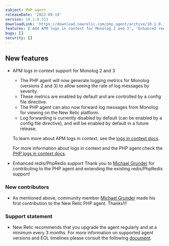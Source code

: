 ```yaml
---
subject: PHP agent
releaseDate: '2022-09-19'
version: 10.1.0.313
downloadLink: 'https://download.newrelic.com/php_agent/archive/10.1.0.313'
features: ['Add APM logs in context for Monolog 2 and 3', 'Enhanced redis and PhpRedis support']
bugs: []
security: []
---
```


## New features

* APM logs in context support for Monolog 2 and 3

  * The PHP agent will now generate logging metrics for Monolog (versions 2 and 3) to allow seeing the rate of log messages by severity.
  * These metrics are enabled by default and are controlled by a config file directive.
  * The PHP agent can also now forward log messages from Monolog for viewing on the New Relic platform.
  * Log forwarding is currently disabled by default (can be enabled by a config file directive), and will be enabled by default in a future release.

  To learn more about APM logs in context, see the [logs in context docs](https://docs.newrelic.com/docs/apm/new-relic-apm/getting-started/get-started-logs-context).

  For more information about logs in context and the PHP agent check the [PHP logs in context docs](https://docs.newrelic.com/docs/logs/logs-context/configure-logs-context-php/).

* Enhanced redis/PhpRedis support
  Thank you to [Michael Grunder](https://github.com/michael-grunder) for contributing to the PHP agent and extending the existing redis/PhpRedis support!

### New contributors

* As mentioned above, community member [Michael Grunder](https://github.com/michael-grunder) made his first contribution to the New Relic PHP agent. Thanks!!!

### Support statement

* New Relic recommends that you upgrade the agent regularly and at a minimum every 3 months. For more information on supported agent versions and EOL timelines please consult the following [document](https://docs.newrelic.com/docs/apm/agents/php-agent/getting-started/php-agent-eol-policy/).
